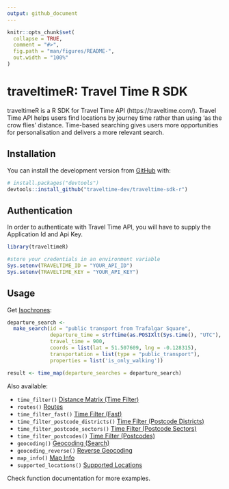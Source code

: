 ```yaml
---
output: github_document
---
```


<!-- README.md is generated from README.Rmd. Please edit that file -->

```r
knitr::opts_chunk$set(
  collapse = TRUE,
  comment = "#>",
  fig.path = "man/figures/README-",
  out.width = "100%"
)
```

# traveltimeR: Travel Time R SDK

<!-- badges: start -->
<!-- badges: end -->

traveltimeR is a R SDK for Travel Time API (https://traveltime.com/). Travel Time API helps users find locations by journey time rather than using ‘as the crow flies’ distance. Time-based searching gives users more opportunities for personalisation and delivers a more relevant search.

## Installation

You can install the development version from [GitHub](https://github.com/) with:

``` r
# install.packages("devtools")
devtools::install_github("traveltime-dev/traveltime-sdk-r")
```

## Authentication

In order to authenticate with Travel Time API, you will have to supply the Application Id and Api Key. 

```r
library(traveltimeR)

#store your credentials in an environment variable
Sys.setenv(TRAVELTIME_ID = "YOUR_API_ID")
Sys.setenv(TRAVELTIME_KEY = "YOUR_API_KEY")
```

## Usage

Get [Isochrones](https://traveltime.com/docs/api/reference/isochrones):

```r

departure_search <-
  make_search(id = "public transport from Trafalgar Square",
              departure_time = strftime(as.POSIXlt(Sys.time(), "UTC"), "%Y-%m-%dT%H:%M:%SZ"),
              travel_time = 900,
              coords = list(lat = 51.507609, lng = -0.128315),
              transportation = list(type = "public_transport"),
              properties = list('is_only_walking'))

result <- time_map(departure_searches = departure_search)

```

Also available:

* `time_filter()` [Distance Matrix (Time Filter)](https://traveltime.com/docs/api/reference/distance-matrix)
* `routes()` [Routes](https://traveltime.com/docs/api/reference/routes)
* `time_filter_fast()` [Time Filter (Fast)](https://traveltime.com/docs/api/reference/time-filter-fast)
* `time_filter_postcode_districts()` [Time Filter (Postcode Districts)](https://traveltime.com/docs/api/reference/postcode-district-filter)
* `time_filter_postcode_sectors()` [Time Filter (Postcode Sectors)](https://traveltime.com/docs/api/reference/postcode-sector-filter)
* `time_filter_postcodes()` [Time Filter (Postcodes)](https://traveltime.com/docs/api/reference/postcode-search)
* `geocoding()` [Geocoding (Search)](https://traveltime.com/docs/api/reference/geocoding-search)
* `geocoding_reverse()` [Reverse Geocoding](https://traveltime.com/docs/api/reference/geocoding-reverse)
* `map_info()` [Map Info](https://traveltime.com/docs/api/reference/map-info)
* `supported_locations()` [Supported Locations](https://traveltime.com/docs/api/reference/supported-locations)

Check function documentation for more examples.


